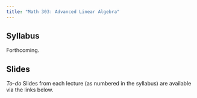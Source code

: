 ```yaml
---
title: "Math 303: Advanced Linear Algebra"
---
```


## Syllabus

Forthcoming.
<!-- [Download the syllabus.](../../syllabi/Math303_01Syllabus2024S.pdf) -->

## Slides

_To-do_ Slides from each lecture (as numbered in the syllabus) are available via the links below.


